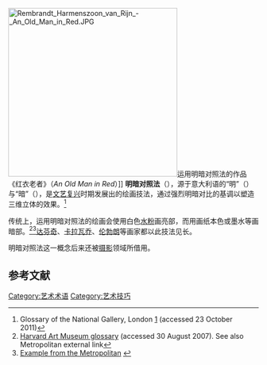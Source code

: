 [[File:Rembrandt_Harmenszoon_van_Rijn_-_An_Old_Man_in_Red.JPG|340px]]运用明暗对照法的作品《红衣老者》（''An Old Man in Red''）]]
'''明暗对照法'''（{{lang-it|chiaroscuro}}），源于意大利语的“明”（{{lang|it|chiaro}}）与“暗”（{{lang|it|scuro}}），是[[文艺复兴|文艺复兴]]时期发展出的绘画技法，通过强烈明暗对比的基调以塑造三维立体的效果。<ref>Glossary of the National Gallery, London [http://www.nationalgallery.org.uk/paintings/glossary/chiaroscuro] {{Wayback|url=http://www.nationalgallery.org.uk/paintings/glossary/chiaroscuro |date=20161224085908 }} (accessed 23 October 2011)</ref>

传统上，运用明暗对照法的绘画会使用白色[[水粉|水粉]]画亮部，而用画纸本色或墨水等画暗部。<ref>[https://web.archive.org/web/20080421003620/http://www.artmuseums.harvard.edu/fogg/drawingglossary.html#C#C Harvard Art Museum glossary] (accessed 30 August 2007). See also Metropolitan external link</ref><ref>[http://www.metmuseum.org/Works_of_Art/recent_acquisitions/1998/co_rec_eur_1998_15.asp Example from the Metropolitan] {{webarchive |url=https://web.archive.org/web/20081220055933/http://www.metmuseum.org/Works_of_Art/recent_acquisitions/1998/co_rec_eur_1998_15.asp |date=December 20, 2008 }}</ref>[[达芬奇|达芬奇]]、[[卡拉瓦乔|卡拉瓦乔]]、[[伦勃朗|伦勃朗]]等画家都以此技法见长。

明暗对照法这一概念后来还被[[摄影|摄影]]领域所借用。

== 参考文献 ==
{{reflist}}

{{Authority control}}

[[Category:艺术术语|Category:艺术术语]]
[[Category:艺术技巧|Category:艺术技巧]]